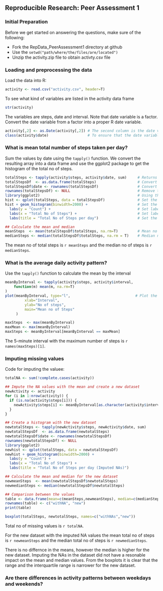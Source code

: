 ## Reproducible Research: Peer Assessment 1

### Initial Preparation
Before we get started on answering the questions, make sure of the following:

- Fork the RepData_PeerAssessment1 directory at github
- Use the `setwd("path/where/the/files/are/located")`
- Unzip the activity.zip file to obtain activty.csv file


### Loading and preprocessing the data

Load the data into R:

```r
activity <- read.csv("activity.csv", header=T)
```

To see what kind of variables are listed in the activity data frame

```r
str(activity)
```

The variables are steps, date and interval. Note that date variable is a factor. Convert the date variable from a factor into a proper R date variable. 

```r
activity[,2] <- as.Date(activity[,2]) # The second column is the date variable
class(activity$date)                  # To ensure that the date variable is the date format
```

### What is mean total number of steps taken per day?

Sum the values by date using the `tapply()` function. We convert the resulting array into a data frame and use the ggplot2 package to get the histogram of the total no of steps.

```r
totalSteps <- tapply(activity$steps, activity$date, sum)     # Returns an array of the sums by date
totalStepsDf  <- as.data.frame(totalSteps)                   # Convert array to a data frame
totalStepsDf$date <- rownames(totalStepsDf)                  # Convert the rownames into a column
rownames(totalStepsDf) <- NULL                               # Remove the rownames
library(ggplot2)                                             # Using the ggplot2 package
hist <- qplot(totalSteps, data = totalStepsDf)               # Set the plot
hist + geom_histogram(binwidth=2000) +                       # Set the width of the bins
  labs(y = "Count") +                                        # Set label for y axis
  labs(x = "Total No of Steps") +                            # Set label for x axis
  labs(title = "Total No of Steps per day")                  # Set the title of the plot

## Calculate the mean and median
meanSteps  <- mean(totalStepsDf$totalSteps, na.rm=T)         # Mean no of steps
medianSteps <- median(totalStepsDf$totalSteps, na.rm = T)    # Median no of steps
```

The mean no of total steps is `r meanSteps` and the median no of steps is `r medianSteps`.

### What is the average daily activity pattern?

Use the `tapply()` function to calculate the mean by the interval

```r
meanByInterval <- tapply(activity$steps, activity$interval,
    function(m) mean(m, na.rm=T)
)
plot(meanByInterval, type="l",                              # Plot the line graph
         xlab="Interval",                                   
         ylab="No of steps",
         main="Mean no of Steps"
     )

maxSteps  <- max(meanByInterval)
maxMean <- max(meanByInterval)
maxSteps <- meanByInterval[meanByInterval == maxMean]
```

The 5-minute interval with the maximum number of steps is `r names(maxSteps)[1]`.

### Imputing missing values

Code for imputing the valuee:

```r
totalNA <- sum(!complete.cases(activity))

## Impute the NA values with the mean and create a new dataset
newActivity <- activity
for (i in 1:nrow(activity)) {
  if (is.na(activity$steps[i])) {
    newActivity$steps[i] <- meanByInterval[as.character(activity$interval[i])]
  }
}

## Create a histogram with the new dataset
newtotalSteps <- tapply(newActivity$steps, newActivity$date, sum)
newtotalStepsDf  <- as.data.frame(newtotalSteps)
newtotalStepsDf$date <- rownames(newtotalStepsDf)
rownames(newtotalStepsDf) <- NULL
library(ggplot2) 
newhist <- qplot(totalSteps, data = newtotalStepsDf)
newhist + geom_histogram(binwidth=2000) + 
  labs(y = "Count") + 
  labs(x = "Total No of Steps") + 
  labs(title = "Total No of Steps per day (Imputed NAs)")

## Calculate the mean and median for the new dataset
newmeanSteps  <- mean(newtotalStepsDf$newtotalSteps)
newmedianSteps <- median(newtotalStepsDf$newtotalSteps)

## Comparison between the values
table <- data.frame(mean=c(meanSteps,newmeanSteps), median=c(medianSteps,newmedianSteps))
rownames(table) <- c("withNA", "new")
print(table)

boxplot(totalSteps, newtotalSteps, names=c("withNAs","new"))
```

Total no of missing values is `r totalNA`.

For the new dataset with the imputed NA values the mean total no of steps is `r newmeanSteps` and the median total no of steps is `r newmedianSteps`.

There is no differnce in the means, however the median is higher for the new dataset. Imputing the NAs in the dataset did not have a resonable impact on the mean and median values. From the boxplots it is clear that the range and the interquartile range is narrower for the new dataset.



### Are there differences in activity patterns between weekdays and weekends?



